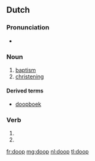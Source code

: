 ==Dutch==
{{wikipedia|doop (sacrament)|lang=nl}}

===Pronunciation===
* {{rhymes|oːp|lang=nl}}

===Noun===
{{nl-noun|m|dopen}}

# [[baptism]]
# [[christening]]

====Derived terms====
* [[doopboek]]

===Verb===
{{head|nl}}

# {{nl-verb-form|p=1|n=sg|t=pres|m=ind|dopen}}
# {{nl-verb-form|m=imp|dopen}}

[[fr:doop]]
[[mg:doop]]
[[nl:doop]]
[[tl:doop]]